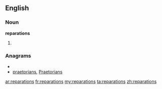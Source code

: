 ==English==

===Noun===
'''reparations'''

# {{plural of|[[reparation]]}}

===Anagrams===
* {{alphagram|aaeinoprrst}}
* [[praetorians#English|praetorians]], [[Praetorians#English|Praetorians]]

[[ar:reparations]]
[[fr:reparations]]
[[my:reparations]]
[[ta:reparations]]
[[zh:reparations]]